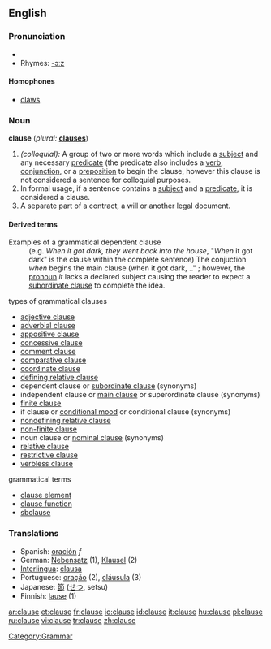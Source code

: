 ==English==

===Pronunciation===
* {{IPA|/klɔːz/}}
* Rhymes: [[Rhymes:English:-ɔːz|-ɔːz]]

====Homophones====
*[[claws]]

===Noun===
'''clause'''  (''plural:'' '''[[clauses]]''')
# ''(colloquial):'' A group of two or more words which include a [[subject]] and any necessary [[predicate]] (the predicate also includes a [[verb]], [[conjunction]], or a [[preposition]] to begin the clause, however this clause is not considered a sentence for colloquial purposes.
# In formal usage, if a sentence contains a [[subject]] and a [[predicate]], it is considered a clause.
# A separate part of a contract, a will or another legal document.

====Derived terms====
; Examples of a grammatical dependent clause
:(e.g. ''When it got dark, they went back into the house'', "''When'' it got dark" is the clause within the complete sentence) The conjuction ''when'' begins the main clause (when it got dark, .." ; however, the [[pronoun]] ''it'' lacks a declared subject causing the reader to expect a [[subordinate clause]] to complete the idea.

;types of grammatical clauses
*[[adjective clause]]
*[[adverbial clause]]
*[[appositive clause]]
*[[concessive clause]]
*[[comment clause]]
*[[comparative clause]]
*[[coordinate clause]]
*[[defining relative clause]] 
*dependent clause or [[subordinate clause]] (synonyms)
*independent clause or [[main clause]] or superordinate clause (synonyms)
*[[finite clause]]
*if clause or [[conditional mood]] or conditional clause (synonyms)
*[[nondefining relative clause]] 
*[[non-finite clause]]
*noun clause or [[nominal clause]] (synonyms)
*[[relative clause]]
*[[restrictive clause]]
*[[verbless clause]]

;grammatical terms
*[[clause element]]
*[[clause function]]
*[[sbclause]]

===Translations===
*Spanish: [[oración]] ''f''
*German: [[Nebensatz]] {{m}} (1), [[Klausel]] {{f}} (2)
*[[Interlingua]]: [[clausa]]
*Portuguese: [[oração]] {{f}} (2), [[cláusula]] {{f}} (3)
*Japanese: [[節]] ([[せつ]], setsu)
*Finnish: [[lause]] (1)

[[Category:Grammar]]

[[ar:clause]]
[[et:clause]]
[[fr:clause]]
[[io:clause]]
[[id:clause]]
[[it:clause]]
[[hu:clause]]
[[pl:clause]]
[[ru:clause]]
[[vi:clause]]
[[tr:clause]]
[[zh:clause]]